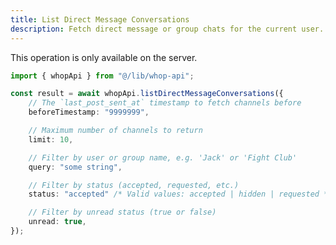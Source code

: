 ```yaml
---
title: List Direct Message Conversations
description: Fetch direct message or group chats for the current user. Experimental, don't use in production yet.
---
```

<Note>This operation is only available on the server.</Note>
```typescript
import { whopApi } from "@/lib/whop-api";

const result = await whopApi.listDirectMessageConversations({
	// The `last_post_sent_at` timestamp to fetch channels before
	beforeTimestamp: "9999999",

	// Maximum number of channels to return
	limit: 10,

	// Filter by user or group name, e.g. 'Jack' or 'Fight Club'
	query: "some string",

	// Filter by status (accepted, requested, etc.)
	status: "accepted" /* Valid values: accepted | hidden | requested */,

	// Filter by unread status (true or false)
	unread: true,
});

```

